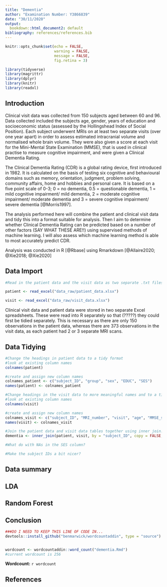 ```yaml
---
title: "Dementia"
author: "Examination Number: Y3866839"
date: "30/11/2020"
output: 
  bookdown::html_document2: default
bibliography: references/references.bib
---
```


```r
knitr::opts_chunk$set(echo = FALSE,
                      warning = FALSE,
                      message = FALSE,
                      fig.retina = 3)

library(tidyverse)
library(magrittr)
library(dplyr)
library(knitr)
library(readxl)
```

## Introduction{-}
Clinical visit data was collected from 150 subjects aged between 60 and 96. Data collected included the subjects age, gender, years of education and socioeconomic status (assessed by the Hollingshead Index of Social Position). Each subject underwent MRIs on at least two separate visits (over one year apart) in order to assess estimated intracranial volume and normalised whole brain volume. They were also given a score at each visit for the Mini-Mental State Examination (MMSE), that is used in clinical practise to measure cognitive impairment, and were given a Clinical Dementia Rating. 

The Clinical Dementia Rating (CDR) is a global rating device, first introduced in 1982. It is calculated on the basis of testing six cognitive and behavioural domains such as memory, orientation, judgment, problem solving, community affairs, home and hobbies and personal care. It is based on a five point scale of 0-3; 0 = no dementia, 0.5 = questionable dementia, 1 = mild cognitive impairment/ mild dementia, 2 = moderate cognitive impairment/ moderate dementia and 3 = severe cognitive impairment/ severe dementia [@Morris1997].

The analysis performed here will combine the patient and clinical visit data and tidy this into a format suitable for analysis. Then I aim to determine whether Clinical Dementia Rating can be predicted based on a number of other factors (SAY WHAT THESE ARE!!) using supervised methods of machine learning. I will also assess which machine learning method is able to most accurately predict CDR. 

Analysis was conducted in R [@Rbase] using Rmarkdown [@Allaire2020; @Xie2018; @Xie2020]

## Data Import{-}
```r
#Read in the patient data and the visit data as two separate .txt files 

patient <- read_excel("data_raw/patient_data.xlsx")

visit <- read_excel("data_raw/visit_data.xlsx")
```

Clinical visit data and patient data were stored in two separate Excel spreadsheets. These were read into R separately so that (?????) they could first be tidied separately. This is necessary as there are only 150 observations in the patient data, whereas there are 373 observations in the visit data, as each patient had 2 or 3 separate MRI scans.

<!-- MAKE THIS SOUND BETTER -->

## Data Tidying{-}

```r

#Change the headings in patient data to a tidy format
#look at existing column names
colnames(patient)

#create and assign new column names
colnames_patient <- c("subject_ID", "group", "sex", "EDUC", "SES")
names(patient) <- colnames_patient

#Change headings in the visit data to more meaningful names and to a tidy format
#look at existing column names
colnames(visit)

#create and assign new column names
colnames_visit <- c("subject_ID", "MRI_number", "visit", "age", "MMSE_score", "CDR", "intracranial_volume", "whole_brain_volume", "atlas_scaling_factor")
names(visit) <- colnames_visit

#Join the patient data and visit data tables together using inner join. this function compared to others (do a google) enables you to duplicate the patient data rows to joing together based on subject id. you can multiply the patient data so same no obs.
dementia <- inner_join(patient, visit, by = "subject_ID", copy = FALSE, suffix = c(".x", ".y"))

#What do with NAs in the SES column?

#Make the subject IDs a bit nicer?

```
<!-- Write about what you did here and why? What specific functions and why those ones not others? -->

## Data summary{-}


## LDA{-}

## Random Forest{-}

## Conclusion{-}
```r
###DO I NEED TO KEEP THIS LINE OF CODE IN...
devtools::install_github("benmarwick/wordcountaddin", type = "source")


wordcount <- wordcountaddin::word_count("dementia.Rmd")
#current wordcount is 256
```
**Wordcount:** `r wordcount`

## References{-}
